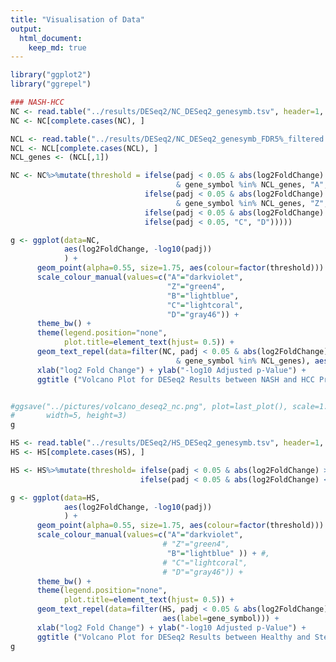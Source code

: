 ```yaml
---
title: "Visualisation of Data"
output:
  html_document:
    keep_md: true
---
```


```r
library("ggplot2")
library("ggrepel")
```

```r
### NASH-HCC
NC <- read.table("../results/DESeq2/NC_DESeq2_genesymb.tsv", header=1, sep='\t')
NC <- NC[complete.cases(NC), ]

NCL <- read.table("../results/DESeq2/NC_DESeq2_genesymb_FDR5%_filtered.tsv", header=1, sep='\t')
NCL <- NCL[complete.cases(NCL), ]
NCL_genes <- (NCL[,1])

NC <- NC%>%mutate(threshold = ifelse(padj < 0.05 & abs(log2FoldChange) > 2 
                                     & gene_symbol %in% NCL_genes, "A",
                              ifelse(padj < 0.05 & abs(log2FoldChange) < 2
                                     & gene_symbol %in% NCL_genes, "Z",
                              ifelse(padj < 0.05 & abs(log2FoldChange) > 2, "B",
                              ifelse(padj < 0.05, "C", "D")))))

g <- ggplot(data=NC,
            aes(log2FoldChange, -log10(padj))
            ) +
      geom_point(alpha=0.55, size=1.75, aes(colour=factor(threshold))) + 
      scale_colour_manual(values=c("A"="darkviolet",
                                   "Z"="green4",
                                   "B"="lightblue",
                                   "C"="lightcoral",
                                   "D"="gray46")) +
      theme_bw() + 
      theme(legend.position="none",
            plot.title=element_text(hjust= 0.5)) + 
      geom_text_repel(data=filter(NC, padj < 0.05 & abs(log2FoldChange) > 2 
                                     & gene_symbol %in% NCL_genes), aes(label=gene_symbol)) +
      xlab("log2 Fold Change") + ylab("-log10 Adjusted p-Value") +
      ggtitle ("Volcano Plot for DESeq2 Results between NASH and HCC Progression")


#ggsave("../pictures/volcano_deseq2_nc.png", plot=last_plot(), scale=1.5, dpi=450,
#       width=5, height=3)
g
```

```r
HS <- read.table("../results/DESeq2/HS_DESeq2_genesymb.tsv", header=1, sep='\t')
HS <- HS[complete.cases(HS), ]

HS <- HS%>%mutate(threshold= ifelse(padj < 0.05 & abs(log2FoldChange) > 2, "A",
                             ifelse(padj < 0.05 & abs(log2FoldChange) < 2, "B", "C")))

g <- ggplot(data=HS,
            aes(log2FoldChange, -log10(padj))
            ) +
      geom_point(alpha=0.55, size=1.75, aes(colour=factor(threshold))) + 
      scale_colour_manual(values=c("A"="darkviolet",
                                  # "Z"="green4",
                                   "B"="lightblue" )) + #,
                                  # "C"="lightcoral",
                                  # "D"="gray46")) +
      theme_bw() + 
      theme(legend.position="none",
            plot.title=element_text(hjust= 0.5)) + 
      geom_text_repel(data=filter(HS, padj < 0.05 & abs(log2FoldChange) > 2, 
                                  aes(label=gene_symbol))) +
      xlab("log2 Fold Change") + ylab("-log10 Adjusted p-Value") +
      ggtitle ("Volcano Plot for DESeq2 Results between Healthy and Steatosis Progression")
g
```